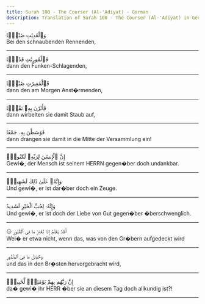```yaml
---
title: Surah 100 - The Courser (Al-'Adiyat) - German
description: Translation of Surah 100 - The Courser (Al-'Adiyat) in German
---
```





<Aside type="quran" title="1">
وَٱلْعَٰدِيَٰتِ ضَبْحًۭا
</Aside>

<Aside type="reference" title="1">
Bei den schnaubenden Rennenden,
</Aside>

---

<Aside type="quran" title="2">
فَٱلْمُورِيَٰتِ قَدْحًۭا
</Aside>

<Aside type="reference" title="2">
dann den Funken-Schlagenden,
</Aside>

---

<Aside type="quran" title="3">
فَٱلْمُغِيرَٰتِ صُبْحًۭا
</Aside>

<Aside type="reference" title="3">
dann den am Morgen Anst�rmenden,
</Aside>

---

<Aside type="quran" title="4">
فَأَثَرْنَ بِهِۦ نَقْعًۭا
</Aside>

<Aside type="reference" title="4">
dann wirbelten sie damit Staub auf,
</Aside>

---

<Aside type="quran" title="5">
فَوَسَطْنَ بِهِۦ جَمْعًا
</Aside>

<Aside type="reference" title="5">
dann drangen sie damit in die Mitte der Versammlung ein!
</Aside>

---

<Aside type="quran" title="6">
إِنَّ ٱلْإِنسَٰنَ لِرَبِّهِۦ لَكَنُودٌۭ
</Aside>

<Aside type="reference" title="6">
Gewi�, der Mensch ist seinem HERRN gegen�ber doch undankbar.
</Aside>

---

<Aside type="quran" title="7">
وَإِنَّهُۥ عَلَىٰ ذَٰلِكَ لَشَهِيدٌۭ
</Aside>

<Aside type="reference" title="7">
Und gewi�, er ist dar�ber doch ein Zeuge.
</Aside>

---

<Aside type="quran" title="8">
وَإِنَّهُۥ لِحُبِّ ٱلْخَيْرِ لَشَدِيدٌ
</Aside>

<Aside type="reference" title="8">
Und gewi�, er ist doch der Liebe von Gut gegen�ber �berschwenglich.
</Aside>

---

<Aside type="quran" title="9">
۞ أَفَلَا يَعْلَمُ إِذَا بُعْثِرَ مَا فِى ٱلْقُبُورِ
</Aside>

<Aside type="reference" title="9">
Wei� er etwa nicht, wenn das, was von den Gr�bern aufgedeckt wird
</Aside>

---

<Aside type="quran" title="10">
وَحُصِّلَ مَا فِى ٱلصُّدُورِ
</Aside>

<Aside type="reference" title="10">
und das in den Br�sten hervorgebracht wird,
</Aside>

---

<Aside type="quran" title="11">
إِنَّ رَبَّهُم بِهِمْ يَوْمَئِذٍۢ لَّخَبِيرٌۢ
</Aside>

<Aside type="reference" title="11">
da� gewi� ihr HERR �ber sie an diesem Tag doch allkundig ist?!
</Aside>

---
